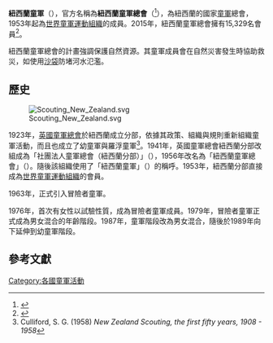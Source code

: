 {{Infobox WorldScouting
| name =紐西蘭童軍總會
| image =Scouts New Zealand.png
| image-size =
| caption =
| type =
| owner =
| age =
| headquarters =
| location =
| country =紐西蘭
| coords =
| f-date =1923年<br />1941年分拆
| defunct =
| founders =
| founder = [[英國童軍總會|英國童軍總會]]

| award-for =
| members =18,649
| chiefscouttitle =
| chiefscout =
| chiefscouttitle2 =
| chiefscout2 =
| chiefscouttitle3 =
| chiefscout3 =
| website =http://www.scouts.org.nz/ 
| affiliation =[[世界童軍運動組織|世界童軍運動組織]]
|pattern_head  = barehead
|color_head    = 
|pattern_body  = shirt long sleeves
|color_body    = DCDCDC
|pattern_legs  = trousers
|color_legs    = 
}}

'''紐西蘭童軍'''（{{lang-en|Scouts New Zealand}}），官方名稱為'''紐西蘭童軍總會'''（{{lang|en|The Scout Association of New Zealand}}<ref>{{Cite web |url=http://www.register.charities.govt.nz/CharitiesRegister/CharitySummary.aspx?id=9bc9501d-e189-dc11-98a0-0015c5f3da29 |title=Charity Summary |accessdate=2016-12-04 |archive-date=2012-02-23 |archive-url=https://web.archive.org/web/20120223102735/http://www.register.charities.govt.nz/CharitiesRegister/CharitySummary.aspx?id=9bc9501d-e189-dc11-98a0-0015c5f3da29 |dead-url=no }}</ref>），為紐西蘭的國家[[童軍|童軍]]總會，1953年起為[[世界童軍運動組織|世界童軍運動組織]]的成員。2015年，紐西蘭童軍總會擁有15,329名會員<ref>{{cite web|url=http://www.scouts.org.nz/News-Media/Annual-Reports|title=Annual Report - 2015|access-date=26 August 2016|publisher=Scouts New Zealand|archive-url=https://web.archive.org/web/20190130222958/https://www.scouts.org.nz/News-Media/Annual-Reports|archive-date=2019-01-30|dead-url=yes}}</ref>。

紐西蘭童軍總會的計畫強調保護自然資源。其童軍成員會在自然災害發生時協助救災，如使用[[沙袋|沙袋]]防堵河水氾濫。

==歷史==
[[File:Scouting_New_Zealand.svg|thumb]]

1923年，[[英國童軍總會|英國童軍總會]]於紐西蘭成立分部，依據其政策、組織與規則重新組織童軍活動，而且也成立了幼童軍與羅浮童軍<ref>Culliford, S. G. (1958) ''New Zealand Scouting, the first fifty years, 1908 - 1958''</ref>。1941年，英國童軍總會紐西蘭分部改組成為「社團法人童軍總會（紐西蘭分部）」（{{lang|en|The Boy Scouts Association (New Zealand Branch), Incorporated}}），1956年改名為「紐西蘭童軍總會」（{{lang|en|The Boy Scouts Association of New Zealand}}）。隨後該組織使用了「紐西蘭童軍」（{{lang|en|Scouts New Zealand}}）的稱呼。1953年，紐西蘭分部直接成為[[世界童軍運動組織|世界童軍運動組織]]的會員。

1963年，正式引入冒險者童軍。

1976年，首次有女性以試驗性質，成為冒險者童軍成員。1979年，冒險者童軍正式成為男女混合的年齡階段。1987年，童軍階段改為男女混合，隨後於1989年向下延伸到幼童軍階段。

==參考文獻==
{{reflist}}

{{WOSM|asia}}

[[Category:各國童軍活動|Category:各國童軍活動]]